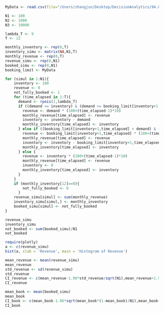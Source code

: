
```r
MyData <- read.csv(file="/Users/zhangjun/Desktop/DecisionAnalytics/94.867_HW5/booking_limits.csv", header=TRUE)
```

```r
N1 <- 100
N2 <- 1000
N3 <- 10000

lambda_T <- 9
T <- 12

monthly_inventory <- rep(0,T)
inventory_simu <- matrix(NA,N1,T)
monthly_revenue <- rep(0,T)
revenue_simu <- rep(0,N1)
booked_simu <- rep(0,N1)
booking_limit <- MyData

for (simul in 1:N1){
    inventory <- 100
    revenue <- 0
    not_fully_booked <- 1
    for (time_elapsed in 1:T){
      demand <- rpois(1,lambda_T)
      if ((demand <= inventory) & (demand <= booking_limit[inventory+1,time_elapsed])) {
        revenue <- demand * (100+(time_elapsed-1)*10)
        monthly_revenue[time_elapsed] <- revenue
        inventory <- inventory - demand
        monthly_inventory[time_elapsed] <- inventory
      } else if ((booking_limit[inventory+1,time_elapsed] < demand) & (booking_limit[inventory+1,time_elapsed] <= inventory)) {
        revenue <- booking_limit[inventory+1,time_elapsed] * (100+(time_elapsed-1)*10)
        monthly_revenue[time_elapsed] <- revenue
        inventory <- inventory - booking_limit[inventory+1,time_elapsed]
        monthly_inventory[time_elapsed] <- inventory
      } else {
        revenue <- inventory * (100+(time_elapsed-1)*10)
        monthly_revenue[time_elapsed] <- revenue
        inventory <- 0
        monthly_inventory[time_elapsed] <- inventory
      } 
    }
    if (monthly_inventory[12]==0){
        not_fully_booked <- 0
      }
    revenue_simu[simul] <- sum(monthly_revenue)
    inventory_simu[simul,] <- monthly_inventory
    booked_simu[simul] <- not_fully_booked
}

revenue_simu
inventory_simu
not_booked <- sum(booked_simu)/N1
not_booked
```


```r
require(plotly)
a <- c(revenue_simu)
hist(a, xlab = 'Revenue', main = 'Histogram of Revenue')
```

```r
mean_revenue <- mean(revenue_simu)
mean_revenue
std_revenue <- sd(revenue_simu)
std_revenue
CI_revenue <- c(mean_revenue-1.96*std_revenue/sqrt(N1),mean_revenue+1.96*std_revenue/sqrt(N1))
CI_revenue
```

```r
mean_book <- mean(booked_simu)
mean_book
CI_book <- c(mean_book-1.96*sqrt(mean_book*(1-mean_book)/N1),mean_book+1.96*sqrt(mean_book*(1-mean_book)/N1))
CI_book
```
